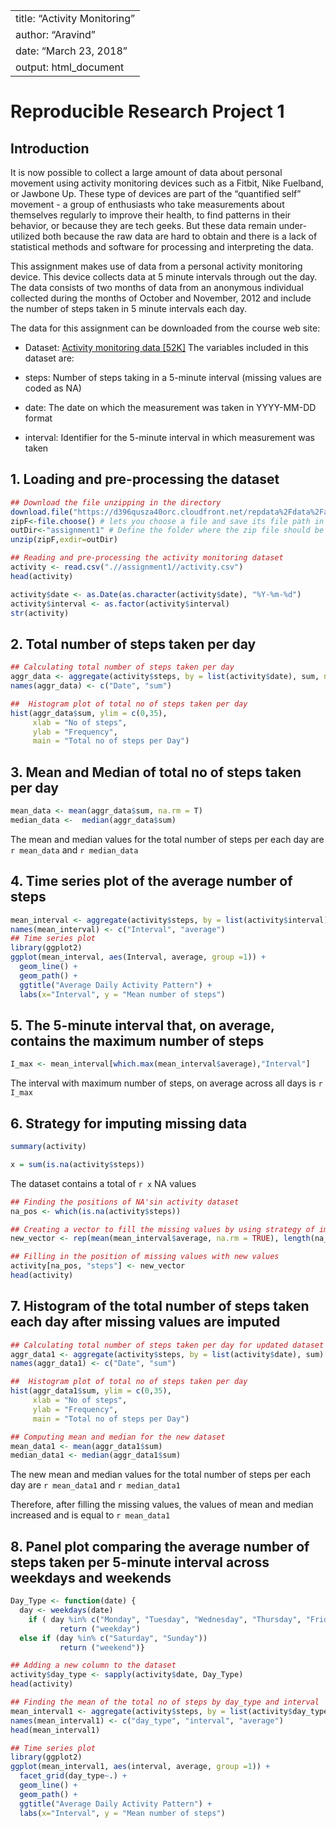 
---
title: "Activity Monitoring"
author: "Aravind"
date: "March 23, 2018"
output: html_document
---
Reproducible Research Project 1
=================================

## Introduction

It is now possible to collect a large amount of data about personal movement using activity monitoring devices such as a Fitbit, Nike Fuelband, or Jawbone Up. These type of devices are part of the "quantified self" movement - a group of enthusiasts who take measurements about themselves regularly to improve their health, to find patterns in their behavior, or because they are tech geeks. But these data remain under-utilized both because the raw data are hard to obtain and there is a lack of statistical methods and software for processing and interpreting the data.

This assignment makes use of data from a personal activity monitoring device. This device collects data at 5 minute intervals through out the day. The data consists of two months of data from an anonymous individual collected during the months of October and November, 2012 and include the number of steps taken in 5 minute intervals each day.

The data for this assignment can be downloaded from the course web site:

* Dataset: [Activity monitoring data [52K]](https://d396qusza40orc.cloudfront.net/repdata%2Fdata%2Factivity.zip)
The variables included in this dataset are:

* steps: Number of steps taking in a 5-minute interval (missing values are coded as NA)
* date: The date on which the measurement was taken in YYYY-MM-DD format
* interval: Identifier for the 5-minute interval in which measurement was taken

## 1. Loading and pre-processing the dataset

```r
## Download the file unzipping in the directory
download.file("https://d396qusza40orc.cloudfront.net/repdata%2Fdata%2Factivity.zip", "act_mon.zip")
zipF<-file.choose() # lets you choose a file and save its file path in R (at least for windows)
outDir<-"assignment1" # Define the folder where the zip file should be unzipped to 
unzip(zipF,exdir=outDir)

## Reading and pre-processing the activity monitoring dataset
activity <- read.csv(".//assignment1//activity.csv")
head(activity)

activity$date <- as.Date(as.character(activity$date), "%Y-%m-%d")
activity$interval <- as.factor(activity$interval)
str(activity)
```

## 2. Total number of steps taken per day

```r
## Calculating total number of steps taken per day
aggr_data <- aggregate(activity$steps, by = list(activity$date), sum, na.rm = TRUE)
names(aggr_data) <- c("Date", "sum")

##  Histogram plot of total no of steps taken per day
hist(aggr_data$sum, ylim = c(0,35),
     xlab = "No of steps", 
     ylab = "Frequency", 
     main = "Total no of steps per Day")
```

## 3. Mean and Median of total no of steps taken per day

```r
mean_data <- mean(aggr_data$sum, na.rm = T)
median_data <-  median(aggr_data$sum)
```
The mean and median values for the total number of steps per each day are `r mean_data` and `r median_data`

## 4. Time series plot of the average number of steps

``` r
mean_interval <- aggregate(activity$steps, by = list(activity$interval), mean, na.rm = TRUE)
names(mean_interval) <- c("Interval", "average")
## Time series plot 
library(ggplot2)
ggplot(mean_interval, aes(Interval, average, group =1)) + 
  geom_line() +
  geom_path() + 
  ggtitle("Average Daily Activity Pattern") +
  labs(x="Interval", y = "Mean number of steps")
```

## 5. The  5-minute interval that, on average, contains the maximum number of steps

```r
I_max <- mean_interval[which.max(mean_interval$average),"Interval"]
```
The interval with maximum number of steps, on average across all days is `r I_max`

## 6. Strategy for imputing missing data

```r
summary(activity)
```
```r
x = sum(is.na(activity$steps))
```
The dataset contains a total of `r x` NA values

```r
## Finding the positions of NA'sin activity dataset
na_pos <- which(is.na(activity$steps))

## Creating a vector to fill the missing values by using strategy of imputing the mean number of steps across each interval 
new_vector <- rep(mean(mean_interval$average, na.rm = TRUE), length(na_pos))

## Filling in the position of missing values with new values
activity[na_pos, "steps"] <- new_vector
head(activity)
```

## 7. Histogram of the total number of steps taken each day after missing values are imputed

```r
## Calculating total number of steps taken per day for updated dataset
aggr_data1 <- aggregate(activity$steps, by = list(activity$date), sum)
names(aggr_data1) <- c("Date", "sum")

##  Histogram plot of total no of steps taken per day
hist(aggr_data1$sum, ylim = c(0,35),
     xlab = "No of steps", 
     ylab = "Frequency", 
     main = "Total no of steps per Day")
```

```r
## Computing mean and median for the new dataset
mean_data1 <- mean(aggr_data1$sum)
median_data1 <- median(aggr_data1$sum)
```
The new mean and median values for the total number of steps per each day are `r mean_data1` and `r median_data1`

Therefore, after filling the missing values, the values of mean and median increased and is equal to `r mean_data1`

## 8. Panel plot comparing the average number of steps taken per 5-minute interval across weekdays and weekends
```r
Day_Type <- function(date) {
  day <- weekdays(date)
    if ( day %in% c("Monday", "Tuesday", "Wednesday", "Thursday", "Friday"))
           return ("weekday")
  else if (day %in% c("Saturday", "Sunday"))
           return ("weekend")}

## Adding a new column to the dataset
activity$day_type <- sapply(activity$date, Day_Type)
head(activity)

## Finding the mean of the total no of steps by day_type and interval
mean_interval1 <- aggregate(activity$steps, by = list(activity$day_type, activity$interval), mean)
names(mean_interval1) <- c("day_type", "interval", "average")
head(mean_interval1)

## Time series plot 
library(ggplot2)
ggplot(mean_interval1, aes(interval, average, group =1)) + 
  facet_grid(day_type~.) +
  geom_line() +
  geom_path() + 
  ggtitle("Average Daily Activity Pattern") +
  labs(x="Interval", y = "Mean number of steps")
```

